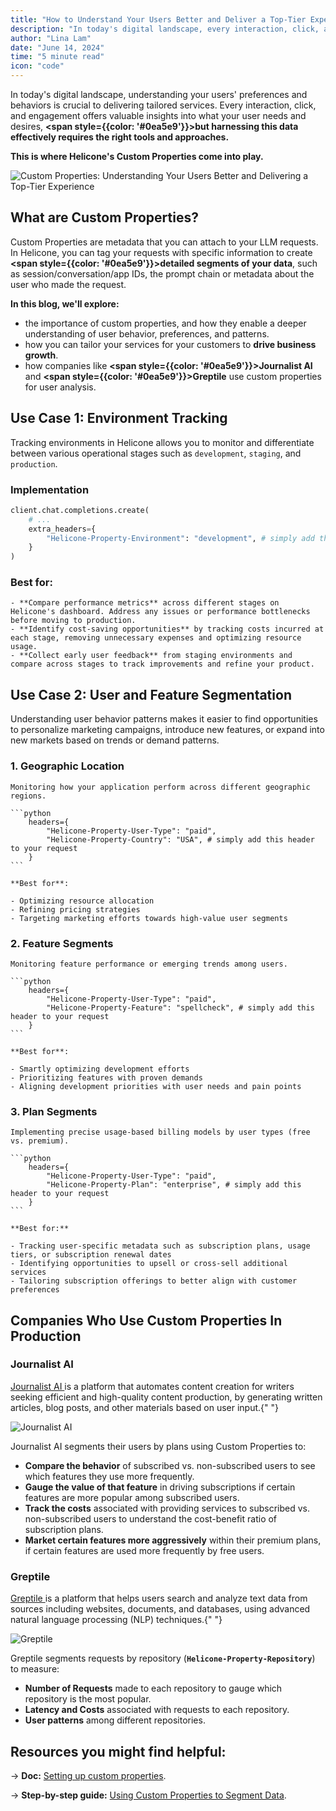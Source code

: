 ```yaml
---
title: "How to Understand Your Users Better and Deliver a Top-Tier Experience with Custom Properties"
description: "In today's digital landscape, every interaction, click, and engagement offers valuable insights into your users' preferences. But how do you harness this data to effectively grow your business? We may have the answer. "
author: "Lina Lam"
date: "June 14, 2024"
time: "5 minute read"
icon: "code"
---
```


In today's digital landscape, understanding your users' preferences and behaviors is crucial to delivering tailored services. Every interaction, click, and engagement offers valuable insights into what your user needs and desires, **<span style={{color: '#0ea5e9'}}>but harnessing this data effectively requires the right tools and approaches.</span>**

**This is where Helicone's Custom Properties come into play.**

![Custom Properties: Understanding Your Users Better and Delivering a Top-Tier Experience](/static/blog/custom-properties/cover.webp)

## What are Custom Properties?

Custom Properties are metadata that you can attach to your LLM requests. In Helicone, you can tag your requests with specific information to create **<span style={{color: '#0ea5e9'}}>detailed segments of your data</span>**, such as session/conversation/app IDs, the prompt chain or metadata about the user who made the request.

**In this blog, we'll explore:**

- the importance of custom properties, and how they enable a deeper understanding of user behavior, preferences, and patterns.
- how you can tailor your services for your customers to **drive business growth**.
- how companies like **<span style={{color: '#0ea5e9'}}>Journalist AI</span>** and **<span style={{color: '#0ea5e9'}}>Greptile</span>** use custom properties for user analysis.

## Use Case 1: Environment Tracking

Tracking environments in Helicone allows you to monitor and differentiate between various operational stages such as `development`, `staging`, and `production`.

### Implementation

```python
client.chat.completions.create(
    # ...
    extra_headers={
        "Helicone-Property-Environment": "development", # simply add this header to your request
    }
)
```

### Best for:

    - **Compare performance metrics** across different stages on Helicone's dashboard. Address any issues or performance bottlenecks before moving to production.
    - **Identify cost-saving opportunities** by tracking costs incurred at each stage, removing unnecessary expenses and optimizing resource usage.
    - **Collect early user feedback** from staging environments and compare across stages to track improvements and refine your product.

## Use Case 2: User and Feature Segmentation

Understanding user behavior patterns makes it easier to find opportunities to personalize marketing campaigns, introduce new features, or expand into new markets based on trends or demand patterns.

### 1. Geographic Location

    Monitoring how your application perform across different geographic regions.

    ```python
        headers={
            "Helicone-Property-User-Type": "paid",
            "Helicone-Property-Country": "USA", # simply add this header to your request
        }
    ```

    **Best for**:

    - Optimizing resource allocation
    - Refining pricing strategies
    - Targeting marketing efforts towards high-value user segments

### 2. Feature Segments

    Monitoring feature performance or emerging trends among users.

    ```python
        headers={
            "Helicone-Property-User-Type": "paid",
            "Helicone-Property-Feature": "spellcheck", # simply add this header to your request
        }
    ```

    **Best for**:

    - Smartly optimizing development efforts
    - Prioritizing features with proven demands
    - Aligning development priorities with user needs and pain points

### 3. Plan Segments

    Implementing precise usage-based billing models by user types (free vs. premium).

    ```python
        headers={
            "Helicone-Property-User-Type": "paid",
            "Helicone-Property-Plan": "enterprise", # simply add this header to your request
        }
    ```

    **Best for:**

    - Tracking user-specific metadata such as subscription plans, usage tiers, or subscription renewal dates
    - Identifying opportunities to upsell or cross-sell additional services
    - Tailoring subscription offerings to better align with customer preferences

## Companies Who Use Custom Properties In Production

### Journalist AI

<a href="https://tryjournalist.com/" target="_blank" rel="noopener noreferrer">
  Journalist AI
</a> is a platform that automates content creation for writers seeking efficient
and high-quality content production, by generating written articles, blog posts,
and other materials based on user input.{" "}

![Journalist AI](/static/blog/custom-properties/journalist-ai-banner.webp)

Journalist AI segments their users by plans using Custom Properties to:

- **Compare the behavior** of subscribed vs. non-subscribed users to see which features they use more frequently.
- **Gauge the value of that feature** in driving subscriptions if certain features are more popular among subscribed users.
- **Track the costs** associated with providing services to subscribed vs. non-subscribed users to understand the cost-benefit ratio of subscription plans.
- **Market certain features more aggressively** within their premium plans, if certain features are used more frequently by free users.

### Greptile

<a href="https://www.greptile.com/" target="_blank" rel="noopener noreferrer">
  Greptile
</a> is a platform that helps users search and analyze text data from sources including
websites, documents, and databases, using advanced natural language processing (NLP)
techniques.{" "}

![Greptile](/static/blog/custom-properties/greptile-banner.webp)

Greptile segments requests by repository (**`Helicone-Property-Repository`**) to measure:

- **Number of Requests** made to each repository to gauge which repository is the most popular.
- **Latency and Costs** associated with requests to each repository.
- **User patterns** among different repositories.

## Resources you might find helpful:

→ **Doc:** [Setting up custom properties](https://docs.helicone.ai/features/advanced-usage/custom-properties).

→ **Step-by-step guide:** [Using Custom Properties to Segment Data](https://docs.helicone.ai/use-cases/segmentation).
